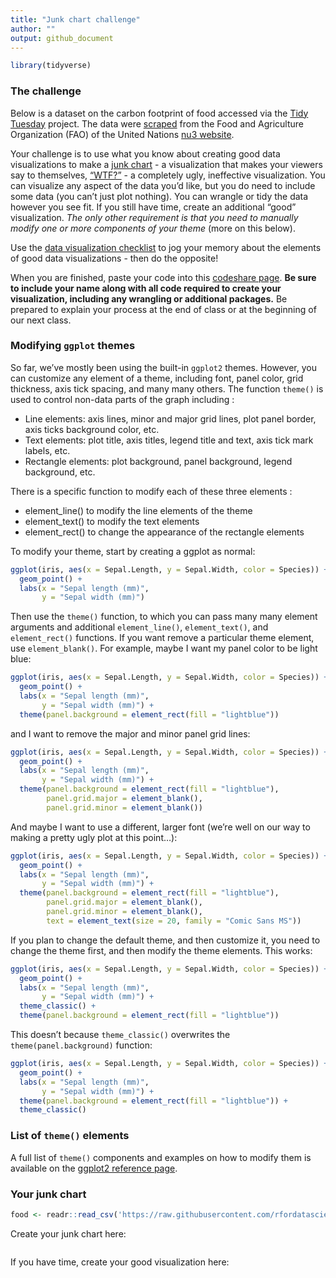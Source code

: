 ```yaml
---
title: "Junk chart challenge"
author: ""
output: github_document
---
```


```r
library(tidyverse)
```

### The challenge

Below is a dataset on the carbon footprint of food accessed via the [Tidy Tuesday](https://github.com/rfordatascience/tidytuesday/blob/master/data/2020/2020-02-18/readme.md) project. The data were [scraped](https://r-tastic.co.uk/post/from-messy-to-tidy/) from the Food and Agriculture Organization (FAO) of the United Nations [nu3 website](https://www.nu3.de/blogs/nutrition/food-carbon-footprint-index-2018). 

Your challenge is to use what you know about creating good data visualizations to make a [junk chart](https://junkcharts.typepad.com/) - a visualization that makes your viewers say to themselves, ["WTF?"](https://viz.wtf/) - a completely ugly, ineffective visualization. You can visualize any aspect of the data you'd like, but you do need to include some data (you can't just plot nothing). You can wrangle or tidy the data however you see fit. If you still have time, create an additional "good" visualization. *The only other requirement is that you need to manually modify one or more components of your theme* (more on this below). 

Use the [data visualization checklist](https://datainnovationproject.org/wp-content/uploads/2017/04/2_Data-Visualization-Checklist_May2014-2-1.pdf) to jog your memory about the elements of good data visualizations - then do the opposite!

When you are finished, paste your code into this [codeshare page](https://codeshare.io/WdR33l). **Be sure to include your name along with all code required to create your visualization, including any wrangling or additional packages.** Be prepared to explain your process at the end of class or at the beginning of our next class.


### Modifying `ggplot` themes

So far, we've mostly been using the built-in `ggplot2` themes. However, you can customize any element of a theme, including font, panel color, grid thickness, axis tick spacing, and many many others. The function `theme()` is used to control non-data parts of the graph including :

- Line elements: axis lines, minor and major grid lines, plot panel border, axis ticks background color, etc.
- Text elements: plot title, axis titles, legend title and text, axis tick mark labels, etc.
- Rectangle elements: plot background, panel background, legend background, etc.

There is a specific function to modify each of these three elements :

- element_line() to modify the line elements of the theme
- element_text() to modify the text elements
- element_rect() to change the appearance of the rectangle elements

To modify your theme, start by creating a ggplot as normal:
```r
ggplot(iris, aes(x = Sepal.Length, y = Sepal.Width, color = Species)) +
  geom_point() +
  labs(x = "Sepal length (mm)",
       y = "Sepal width (mm)")
```

Then use the `theme()` function, to which you can pass many many element arguments and additional `element_line()`, `element_text()`, and `element_rect()` functions. If you want remove a particular theme element, use `element_blank()`. For example, maybe I want my panel color to be light blue:
```r
ggplot(iris, aes(x = Sepal.Length, y = Sepal.Width, color = Species)) +
  geom_point() +
  labs(x = "Sepal length (mm)",
       y = "Sepal width (mm)") +
  theme(panel.background = element_rect(fill = "lightblue"))
```

and I want to remove the major and minor panel grid lines:
```r
ggplot(iris, aes(x = Sepal.Length, y = Sepal.Width, color = Species)) +
  geom_point() +
  labs(x = "Sepal length (mm)",
       y = "Sepal width (mm)") +
  theme(panel.background = element_rect(fill = "lightblue"),
        panel.grid.major = element_blank(),
        panel.grid.minor = element_blank())
```

And maybe I want to use a different, larger font (we're well on our way to making a pretty ugly plot at this point...):
```r
ggplot(iris, aes(x = Sepal.Length, y = Sepal.Width, color = Species)) +
  geom_point() +
  labs(x = "Sepal length (mm)",
       y = "Sepal width (mm)") +
  theme(panel.background = element_rect(fill = "lightblue"),
        panel.grid.major = element_blank(),
        panel.grid.minor = element_blank(),
        text = element_text(size = 20, family = "Comic Sans MS"))
```

If you plan to change the default theme, and then customize it, you need to change the theme first, and then modify the theme elements. This works:
```r
ggplot(iris, aes(x = Sepal.Length, y = Sepal.Width, color = Species)) +
  geom_point() +
  labs(x = "Sepal length (mm)",
       y = "Sepal width (mm)") +
  theme_classic() +
  theme(panel.background = element_rect(fill = "lightblue"))
```

This doesn't because `theme_classic()` overwrites the `theme(panel.background)` function:
```r
ggplot(iris, aes(x = Sepal.Length, y = Sepal.Width, color = Species)) +
  geom_point() +
  labs(x = "Sepal length (mm)",
       y = "Sepal width (mm)") +
  theme(panel.background = element_rect(fill = "lightblue")) +
  theme_classic()
```


### List of `theme()` elements

A full list of `theme()` components and examples on how to modify them is available on the [ggplot2 reference page](https://ggplot2.tidyverse.org/reference/theme.html).


### Your junk chart

```r
food <- readr::read_csv('https://raw.githubusercontent.com/rfordatascience/tidytuesday/master/data/2020/2020-02-18/food_consumption.csv')
```

Create your junk chart here:
```r

```

If you have time, create your good visualization here:
```r

```
